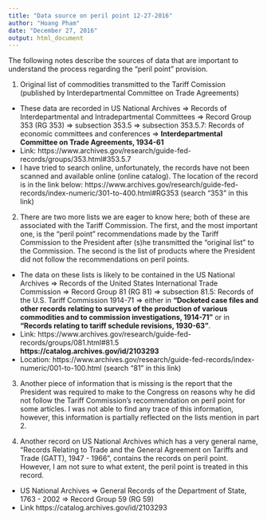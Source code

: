 ---
title: "Data source on peril point 12-27-2016"
author: "Hoang Pham"
date: "December 27, 2016"
output: html_document
---

The following notes describe the sources of data that are important to understand the process regarding the "peril point" provision.

1.	Original list of commodities transmitted to the Tariff Comission (published by Interdepartmental Committee on Trade Agreements)
-	These data are recorded in US National Archives => Records of Interdepartmental and Intradepartmental Committees => Record Group 353 (RG 353) => subsection 353.5 => subsection 353.5.7: Records of economic committees and conferences => **Interdepartmental Committee on Trade Agreements, 1934-61**
-	Link:
https://www.archives.gov/research/guide-fed-records/groups/353.html#353.5.7
-	I have tried to search online, unfortunately, the records have not been scanned and available online (online catalog). The location of the record is in the link below:
https://www.archives.gov/research/guide-fed-records/index-numeric/301-to-400.html#RG353
(search "353" in this link)

2.	There are two more lists we are eager to know here; both of these are associated with the Tariff Commission. The first, and the most important one, is the "peril point" recommendations made by the Tariff Commission to the President after (s)he transmitted the "original list" to the Commission. The second is the list of products where the President did not follow the recommendations on peril points.
-	The data on these lists is likely to be contained in the US National Archives => Records of the United States International Trade Commission => Record Group 81 (RG 81) => subsection 81.5: Records of the U.S. Tariff Commission 1914-71 => either in **"Docketed case files and other records relating to surveys of the production of various commodities and to commission investigations, 1914-71"** or in **"Records relating to tariff schedule revisions, 1930-63"**.
-	Link:
https://www.archives.gov/research/guide-fed-records/groups/081.html#81.5
**https://catalog.archives.gov/id/2103293**
-	Location:
https://www.archives.gov/research/guide-fed-records/index-numeric/001-to-100.html
(search "81" in this link)

3.	Another piece of information that is missing is the report that the President was required to make to the Congress on reasons why he did not follow the Tariff Commission's recommendation on peril point for some articles. I was not able to find any trace of this information, however, this information is partially reflected on the lists mention in part 2.

4.	Another record on US National Archives which has a very general name, "Records Relating to Trade and the General Agreement on Tariffs and Trade (GATT), 1947 - 1966", contains the records on peril point. However, I am not sure to what extent, the peril point is treated in this record. 

-	US National Archives => General Records of the Department of State, 1763 - 2002 => Record Group 59 (RG 59)
-	Link
https://catalog.archives.gov/id/2103293
